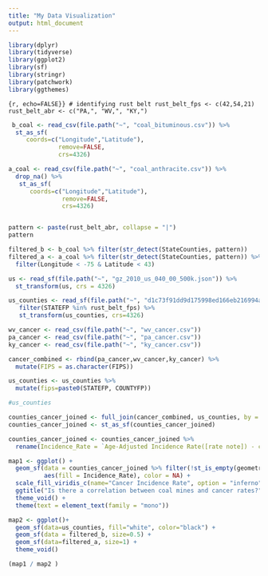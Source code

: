 ```yaml
---
title: "My Data Visualization"
output: html_document
---
```


```r
library(dplyr)
library(tidyverse)
library(ggplot2)
library(sf)
library(stringr)
library(patchwork)
library(ggthemes)
```


```{r, echo=FALSE}}
# identifying rust belt
rust_belt_fps <- c(42,54,21)
rust_belt_abr <- c("PA,", "WV,", "KY,")
```



```r
 b_coal <- read_csv(file.path("~", "coal_bituminous.csv")) %>%
  st_as_sf(
     coords=c("Longitude","Latitude"),
              remove=FALSE,
              crs=4326)

a_coal <- read_csv(file.path("~", "coal_anthracite.csv")) %>%
  drop_na() %>%
   st_as_sf(
      coords=c("Longitude","Latitude"),
               remove=FALSE,
               crs=4326)


pattern <- paste(rust_belt_abr, collapse = "|")
pattern

filtered_b <- b_coal %>% filter(str_detect(StateCounties, pattern))
filtered_a <- a_coal %>% filter(str_detect(StateCounties, pattern)) %>%
  filter(Longitude < -75 & Latitude < 43)


```


```r
us <- read_sf(file.path("~", "gz_2010_us_040_00_500k.json")) %>%
  st_transform(us, crs = 4326)

```


```r
us_counties <- read_sf(file.path("~", "d1c73f91dd9d175998ed166eb216994a-e89c35f308cee7e2e5a784e1d3afc5d449e9e4bb/counties.geojson")) %>%
   filter(STATEFP %in% rust_belt_fps) %>%
   st_transform(us_counties, crs=4326) 

```

```r
wv_cancer <- read_csv(file.path("~", "wv_cancer.csv"))
pa_cancer <- read_csv(file.path("~", "pa_cancer.csv"))
ky_cancer <- read_csv(file.path("~", "ky_cancer.csv"))

```

```r
cancer_combined <- rbind(pa_cancer,wv_cancer,ky_cancer) %>%
  mutate(FIPS = as.character(FIPS))
```

```r
us_counties <- us_counties %>% 
  mutate(fips=paste0(STATEFP, COUNTYFP))

#us_counties
```

```r
counties_cancer_joined <- full_join(cancer_combined, us_counties, by = c("FIPS" = "fips"))
counties_cancer_joined <- st_as_sf(counties_cancer_joined)

counties_cancer_joined <- counties_cancer_joined %>%
  rename(Incidence_Rate = `Age-Adjusted Incidence Rate([rate note]) - cases per 100,000`)

```


```r
map1 <- ggplot() +
  geom_sf(data = counties_cancer_joined %>% filter(!st_is_empty(geometry)), 
          aes(fill = Incidence_Rate), color = NA) +
  scale_fill_viridis_c(name="Cancer Incidence Rate", option = "inferno", na.value = "grey50") +
  ggtitle("Is there a correlation between coal mines and cancer rates?") +
  theme_void() +
  theme(text = element_text(family = "mono"))

map2 <- ggplot()+
  geom_sf(data=us_counties, fill="white", color="black") +
  geom_sf(data = filtered_b, size=0.5) +
  geom_sf(data=filtered_a, size=1) +
  theme_void()

(map1 / map2 ) 
```
